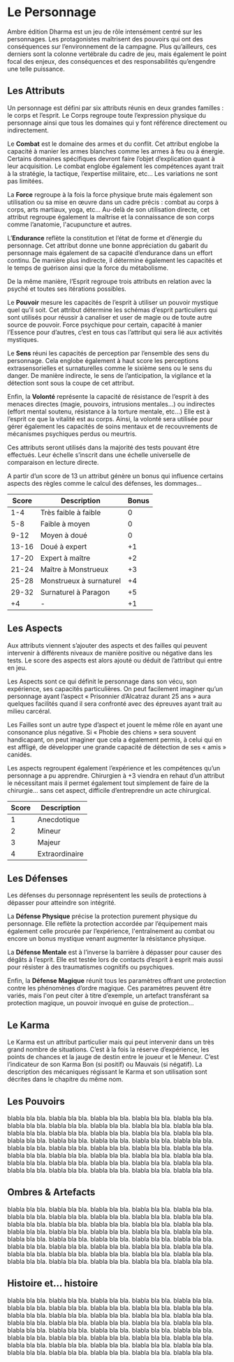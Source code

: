 # Le Personnage

Ambre édition Dharma est un jeu de rôle intensément centré sur les personnages. Les protagonistes maîtrisent des pouvoirs qui ont des conséquences sur l’environnement de la campagne. Plus qu’ailleurs, ces derniers sont la colonne vertébrale du cadre de jeu, mais également le point focal des enjeux, des conséquences et des responsabilités qu’engendre une telle puissance.

## Les Attributs


Un personnage est défini par six attributs réunis en deux grandes familles : le corps et l’esprit. Le Corps regroupe toute l’expression physique du personnage ainsi que tous les domaines qui y font référence directement ou indirectement. 

Le **Combat** est le domaine des armes et du conflit. Cet attribut englobe la capacité à manier les armes blanches comme les armes à feu ou à énergie. Certains domaines spécifiques devront faire l’objet d’explication quant à leur acquisition. Le combat englobe également les compétences ayant trait à la stratégie, la tactique, l’expertise militaire, etc… Les variations ne sont pas limitées.


La **Force** regroupe à la fois la force physique brute mais également son utilisation ou sa mise en œuvre dans un cadre précis : combat au corps à corps, arts martiaux, yoga, etc… Au-delà de son utilisation directe, cet attribut regroupe également la maîtrise et la connaissance de son corps comme l’anatomie, l'acupuncture et autres. 

L’**Endurance** reflète la constitution et l’état de forme et d’énergie du personnage. Cet attribut donne une bonne appréciation du gabarit du personnage mais également de sa capacité d’endurance dans un effort continu. De manière plus indirecte, il détermine également les capacités et le temps de guérison ainsi que la force du métabolisme.

De la même manière, l’Esprit regroupe trois attributs en relation avec la psyché et toutes ses itérations possibles.

Le **Pouvoir** mesure les capacités de l’esprit à utiliser un pouvoir mystique quel qu’il soit. Cet attribut détermine les schémas d’esprit particuliers qui sont utilisés pour réussir à canaliser et user de magie ou de toute autre source de pouvoir. Force psychique pour certain, capacité à manier l’Essence pour d’autres, c’est en tous cas l’attribut qui sera lié aux activités mystiques.


Le **Sens** réuni les capacités de perception par l’ensemble des sens du personnage. Cela englobe également à haut score les perceptions extrasensorielles et surnaturelles comme le sixième sens ou le sens du danger. De manière indirecte, le sens de l’anticipation, la vigilance et la détection sont sous la coupe de cet attribut.

Enfin, la **Volonté** représente la capacité de résistance de l’esprit à des menaces directes (magie, pouvoirs, intrusions mentales…) ou indirectes (effort mental soutenu, résistance à la torture mentale, etc…) Elle est à l’esprit ce que la vitalité est au corps. Ainsi, la volonté sera utilisée pour gérer également les capacités de soins mentaux et de recouvrements de mécanismes psychiques perdus ou meurtris.

Ces attributs seront utilisés dans la majorité des tests pouvant être effectués. Leur échelle s’inscrit dans une échelle universelle de comparaison en lecture directe. 

A partir d’un score de 13 un attribut génère un bonus qui influence certains aspects des règles comme le calcul des défenses, les dommages...

| **Score** | **Description**         | **Bonus** |
| --------- | ----------------------- | --------- |
| 1-4       | Très faible à faible    | 0         |
| 5-8       | Faible à moyen          | 0         |
| 9-12      | Moyen à doué            | 0         |
| 13-16     | Doué à expert           | +1        |
| 17-20     | Expert à maître         | +2        |
| 21-24     | Maître à Monstrueux     | +3        |
| 25-28     | Monstrueux à surnaturel | +4        |
| 29-32     | Surnaturel à Paragon    | +5        |
| +4        | -                       | +1        |

##  Les Aspects

Aux attributs viennent s’ajouter des aspects et des failles qui peuvent intervenir à différents niveaux de manière positive ou négative dans les tests. Le score des aspects est alors ajouté ou déduit de l’attribut qui entre en jeu.

Les Aspects sont ce qui définit le personnage dans son vécu, son expérience, ses capacités particulières. On peut facilement imaginer qu’un personnage ayant l’aspect « Prisonnier d’Alcatraz durant 25 ans » aura quelques facilités quand il sera confronté avec des épreuves ayant trait au milieu carcéral.

Les Failles sont un autre type d’aspect et jouent le même rôle en ayant une consonance plus négative. Si « Phobie des chiens » sera souvent handicapant, on peut imaginer que cela a également permis, à celui qui en est affligé, de développer une grande capacité de détection de ses « amis » canidés.

Les aspects regroupent également l’expérience et les compétences qu’un personnage a pu apprendre. Chirurgien à +3 viendra en rehaut d’un attribut le nécessitant mais il permet également tout simplement de faire de la chirurgie… sans cet aspect, difficile d’entreprendre un acte chirurgical.

| **Score** | **Description** |
| --------- | --------------- |
| 1         | Anecdotique     |
| 2         | Mineur          |
| 3         | Majeur          |
| 4         | Extraordinaire  |

## Les Défenses

Les défenses du personnage représentent les seuils de protections à dépasser pour atteindre son intégrité.

La **Défense Physique** précise la protection purement physique du personnage. Elle reflète la protection accordée par l’équipement mais également celle procurée par l’expérience, l'entraînement au combat ou encore un bonus mystique venant augmenter la résistance physique. 

La **Défense Mentale** est à l’inverse la barrière à dépasser pour causer des dégâts à l’esprit. Elle est testée lors de contacts d’esprit à esprit mais aussi pour résister à des traumatismes cognitifs ou psychiques.

Enfin, la **Défense Magique** réunit tous les paramètres offrant une protection contre les phénomènes d’ordre magique. Ces paramètres peuvent être variés, mais l'on peut citer à titre d’exemple, un artefact transférant sa protection magique, un pouvoir invoqué en guise de protection…

## Le Karma

Le Karma est un attribut particulier mais qui peut intervenir dans un très grand nombre de situations. C’est à la fois la réserve d’expérience, les points de chances et la jauge de destin entre le joueur et le Meneur. C’est l’indicateur de son Karma Bon (si positif) ou Mauvais (si négatif). La description des mécaniques régissant le Karma et son utilisation sont décrites dans le chapitre du même nom.

## Les Pouvoirs


 blabla bla bla. blabla bla bla. blabla bla bla. blabla bla bla. blabla bla bla. blabla bla bla. blabla bla bla. blabla bla bla. blabla bla bla. blabla bla bla. blabla bla bla. blabla bla bla. blabla bla bla. blabla bla bla. blabla bla bla. blabla bla bla. blabla bla bla. blabla bla bla. blabla bla bla. blabla bla bla. blabla bla bla. blabla bla bla. blabla bla bla. blabla bla bla. blabla bla bla. blabla bla bla. blabla bla bla. blabla bla bla. blabla bla bla. blabla bla bla. blabla bla bla. blabla bla bla. blabla bla bla. blabla bla bla. blabla bla bla. blabla bla bla. blabla bla bla. blabla bla bla. blabla bla bla. blabla bla bla. 

## Ombres & Artefacts


blabla bla bla. blabla bla bla. blabla bla bla. blabla bla bla. blabla bla bla. blabla bla bla. blabla bla bla. blabla bla bla. blabla bla bla. blabla bla bla. blabla bla bla. blabla bla bla. blabla bla bla. blabla bla bla. blabla bla bla. blabla bla bla. blabla bla bla. blabla bla bla. blabla bla bla. blabla bla bla. blabla bla bla. blabla bla bla. blabla bla bla. blabla bla bla. blabla bla bla. blabla bla bla. blabla bla bla. blabla bla bla. blabla bla bla. blabla bla bla. blabla bla bla. blabla bla bla. blabla bla bla. blabla bla bla. blabla bla bla. blabla bla bla. blabla bla bla. blabla bla bla. blabla bla bla. blabla bla bla.

## Histoire et… histoire

blabla bla bla. blabla bla bla. blabla bla bla. blabla bla bla. blabla bla bla. blabla bla bla. blabla bla bla. blabla bla bla. blabla bla bla. blabla bla bla. blabla bla bla. blabla bla bla. blabla bla bla. blabla bla bla. blabla bla bla. blabla bla bla. blabla bla bla. blabla bla bla. blabla bla bla. blabla bla bla. blabla bla bla. blabla bla bla. blabla bla bla. blabla bla bla. blabla bla bla. blabla bla bla. blabla bla bla. blabla bla bla. blabla bla bla. blabla bla bla. blabla bla bla. blabla bla bla. blabla bla bla. blabla bla bla. blabla bla bla. blabla bla bla. blabla bla bla. blabla bla bla. blabla bla bla. blabla bla bla.

 

 